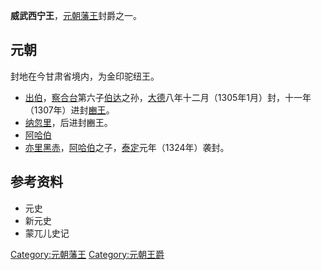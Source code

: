 '''威武西宁王'''，[[元朝藩王列表|元朝藩王]]封爵之一。
==元朝==
封地在今甘肃省境内，为金印驼纽王。
*[[出伯|出伯]]，[[察合台|察合台]]第六子[[拜答里|伯达]]之孙，[[大德_(元朝)|大德]]八年十二月（1305年1月）封，十一年（1307年）进封[[豳王|豳王]]。
*[[纳忽里|纳忽里]]，后进封豳王。
*[[阿哈伯|阿哈伯]]
*[[亦里黑赤|亦里黑赤]]，[[阿哈伯|阿哈伯]]之子，[[泰定_(元朝)|泰定]]元年（1324年）袭封。
==参考资料==
*元史
*新元史
*蒙兀儿史记

{{disambig|Cat=五字封号消歧义}}
{{元朝藩王}}

[[Category:元朝藩王|Category:元朝藩王]]
[[Category:元朝王爵|Category:元朝王爵]]